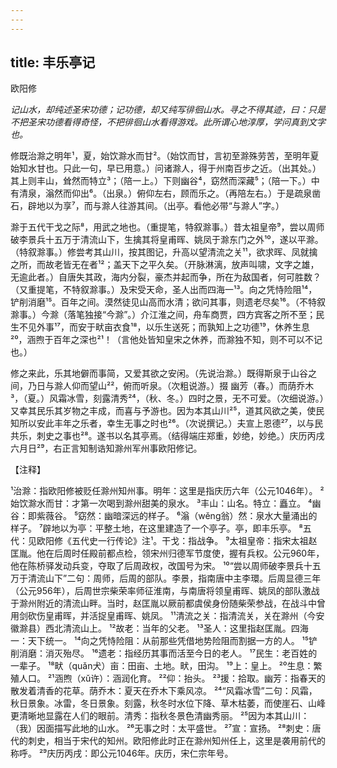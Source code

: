```yaml
---
---
---
```

title: 丰乐亭记
---



欧阳修

*记山水，却纯述圣宋功德；记功德，却又纯写徘徊山水。寻之不得其迹，曰：只是不把圣宋功德看得奇怪，不把徘徊山水看得游戏。此所谓心地淳厚，学问真到文字也。*

修既治滁之明年¹，夏，始饮滁水而甘²。（始饮而甘，言初至滁殊劳苦，至明年夏始知水甘也。只此一句，早已用意。）问诸滁人，得于州南百步之近。（出其处。）其上则丰山，耸然而特立³；（陪一上。）下则幽谷⁴，窈然而深藏⁵；（陪一下。）中有清泉，滃然而仰出⁶。（出泉。）俯仰左右，顾而乐之。（再陪左右。）于是疏泉凿石，辟地以为享⁷，而与滁人往游其间。（出亭。看他必带“与滁人”字。）

滁于五代干戈之际⁸，用武之地也。（重提笔，特叙滁事。）昔太祖皇帝⁹，尝以周师破李景兵十五万于清流山下，生擒其将皇甫晖、姚凤于滁东门之外¹⁰，遂以平滁。（特叙滁事。）修尝考其山川，按其图记，升高以望清流之关¹¹，欲求晖、凤就擒之所，而故老皆无在者¹²；盖天下之平久矣。（开脉淋漓，放声叫啸，文字之雄，无逾此者。）自唐失其政，海内分裂，豪杰并起而争，所在为敌国者，何可胜数？（又重提笔，不特叙滁事。）及宋受天命，圣人出而四海一¹³。向之凭恃险阻¹⁴，铲削消磨¹⁵。百年之间。漠然徒见山高而水清；欲问其事，则遗老尽矣¹⁶。（不特叙滁事。）今滁（落笔独接“今滁”。）介江淮之间，舟车商贾，四方宾客之所不至；民生不见外事¹⁷，而安于畎亩衣食¹⁸，以乐生送死；而孰知上之功德¹⁹，休养生息²⁰，涵煦于百年之深也²¹！（言他处皆知皇宋之休养，而滁独不知，则不可以不记也。）

修之来此，乐其地僻而事简，又爱其欲之安闲。（先说治滁。）既得斯泉于山谷之间，乃日与滁人仰而望山²²，俯而听泉。（次粗说游。）掇
幽芳（春。）而荫乔木³，（夏。）风霜冰雪，刻露清秀²⁴，（秋、冬。）四时之景，无不可爱。（次细说游。）又幸其民乐其岁物之丰成，而喜与予游也。因为本其山川²⁵，道其风欲之美，使民知所以安此丰年之乐者，幸生无事之时也²⁶。（次说撰记。）夫宣上恩德²⁷，以与民共乐，刺史之事也²⁸。遂书以名其亭焉。（结得端庄郑重，妙绝，妙绝。）庆历丙戌六月日²⁹，右正言知制诰知滁州军州事欧阳修记。

【注释】

¹治滁：指欧阳修被贬任滁州知州事。明年：这里是指庆历六年（公元1046年）。
²始饮滁水而甘：才第一次喝到滁州甜美的泉水。
³丰山：山名。特立：矗立。
⁴幽谷：即紫薇谷。
⁵窈然：幽暗深远的样子。
⁶滃（wěng翁）然：泉水大量涌出的样子。
⁷辟地以为亭：平整土地，在这里建造了一个亭子。亭，即丰乐亭。
⁸五代：见欧阳修《五代史一行传论》注¹。干戈：指战争。
⁹太祖皇帝：指宋太祖赵匡胤。他在后周时任殿前都点检，领宋州归德军节度使，握有兵权。公元960年，他在陈桥驿发动兵变，夺取了后周政权，改国号为宋。
¹⁰“尝以周师破李景兵十五万于清流山下”二句：周师，后周的部队。李景，指南唐中主李環。后周显德三年（公元956年），后周世宗柴荣率师征淮南，与南唐将领皇甫晖、姚凤的部队激战于滁州附近的清流山畔。当时，赵匡胤以厥前都虞侯身份随柴荣参战，在战斗中曾用剑砍伤皇甫晖，并活捉皇甫晖、姚凤。
¹¹清流之关：指清流关，关在滁州（今安徽滁县）西北清流山上。
¹²故老：当年的父老。
¹³圣人：这里指赵匡胤。四海一：天下统一。
¹⁴向之凭恃险阻：从前那些凭借地势险阻而割据一方的人。
¹⁵铲削消磨：消灭殆尽。
¹⁶遗老：指经历其事而活至今日的老人。
¹⁷民生：老百姓的一辈子。
¹⁸畎（quǎn犬）亩：田亩、土地。畎，田沟。
¹⁹上：皇上。
²⁰生息：繁殖人口。
²¹涵煦（xǔ许）：涵润化育。
²²仰：抬头。
²³援：拾取。幽芳：指春天的散发着清香的花草。荫乔木：夏天在乔木下乘风凉。
²⁴“风霜冰雪”二句：风霜，秋日景象。冰雷，冬日景象。刻露，秋冬时水位下降、草木枯萎，而使崖石、山峰更清晰地显露在人们的眼前。清秀：指秋冬景色清幽秀丽。
²⁵因为本其山川：（我）因面描写此地的山水。
²⁶无事之时：太平盛世。
²⁷宣：宣扬。
²⁸刺史：唐代的刺史，相当于宋代的知州。欧阳修此时正在滁州知州任上，这里是袭用前代的称呼。
²⁹庆历丙戌：即公元1046年。庆历，宋仁宗年号。